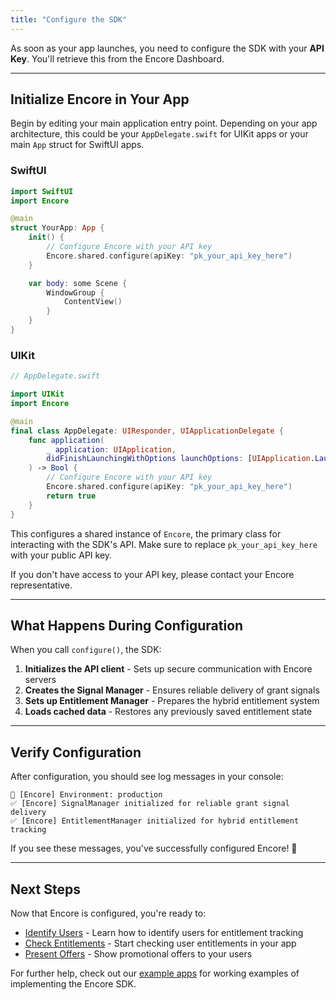 ```yaml
---
title: "Configure the SDK"
---
```


As soon as your app launches, you need to configure the SDK with your **API Key**. You'll retrieve this from the Encore Dashboard.

---

## Initialize Encore in Your App

Begin by editing your main application entry point. Depending on your app architecture, this could be your `AppDelegate.swift` for UIKit apps or your main `App` struct for SwiftUI apps.

### SwiftUI

```swift
import SwiftUI
import Encore

@main
struct YourApp: App {
    init() {
        // Configure Encore with your API key
        Encore.shared.configure(apiKey: "pk_your_api_key_here")
    }

    var body: some Scene {
        WindowGroup {
            ContentView()
        }
    }
}
```

### UIKit

```swift
// AppDelegate.swift

import UIKit
import Encore

@main
final class AppDelegate: UIResponder, UIApplicationDelegate {
    func application(
        _ application: UIApplication,
        didFinishLaunchingWithOptions launchOptions: [UIApplication.LaunchOptionsKey: Any]?
    ) -> Bool {
        // Configure Encore with your API key
        Encore.shared.configure(apiKey: "pk_your_api_key_here")
        return true
    }
}
```

This configures a shared instance of `Encore`, the primary class for interacting with the SDK's API. Make sure to replace `pk_your_api_key_here` with your public API key.

<Note>
If you don't have access to your API key, please contact your Encore representative.
</Note>

---

## What Happens During Configuration

When you call `configure()`, the SDK:

1. **Initializes the API client** - Sets up secure communication with Encore servers
2. **Creates the Signal Manager** - Ensures reliable delivery of grant signals
3. **Sets up Entitlement Manager** - Prepares the hybrid entitlement system
4. **Loads cached data** - Restores any previously saved entitlement state

---

## Verify Configuration

After configuration, you should see log messages in your console:

```
🔧 [Encore] Environment: production
✅ [Encore] SignalManager initialized for reliable grant signal delivery
✅ [Encore] EntitlementManager initialized for hybrid entitlement tracking
```

If you see these messages, you've successfully configured Encore! 🎉

---

## Next Steps

Now that Encore is configured, you're ready to:

- [Identify Users](./user-management) - Learn how to identify users for entitlement tracking
- [Check Entitlements](./checking-entitlements) - Start checking user entitlements in your app
- [Present Offers](./presenting-offers) - Show promotional offers to your users

For further help, check out our [example apps](../EncoreSwiftUIDemo) for working examples of implementing the Encore SDK.
